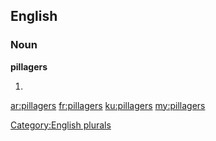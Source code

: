 ==English==

===Noun===
'''pillagers'''

# {{plural of|pillager}}

[[Category:English plurals]]

[[ar:pillagers]]
[[fr:pillagers]]
[[ku:pillagers]]
[[my:pillagers]]